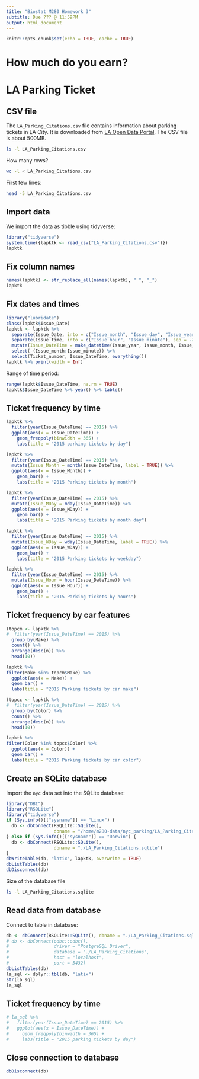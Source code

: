 ```yaml
---
title: "Biostat M280 Homework 3"
subtitle: Due ??? @ 11:59PM
output: html_document
---
```


```r
knitr::opts_chunk$set(echo = TRUE, cache = TRUE)
```

# How much do you earn? 


# LA Parking Ticket

## CSV file

The `LA_Parking_Citations.csv` file contains information about parking tickets in LA City. It is downloaded from [LA Open Data Portal](https://data.lacity.org/A-Well-Run-City/Parking-Citations/wjz9-h9np). The CSV file is about 500MB.
```bash
ls -l LA_Parking_Citations.csv
```

How many rows?
```bash
wc -l < LA_Parking_Citations.csv
```

First few lines:
```bash
head -5 LA_Parking_Citations.csv
```

## Import data

We import the data as tibble using tidyverse:
```r
library("tidyverse")
system.time({lapktk <- read_csv("LA_Parking_Citations.csv")})
lapktk
```

## Fix column names

```r
names(lapktk) <- str_replace_all(names(lapktk), " ", "_")
lapktk
```

## Fix dates and times

```r
library("lubridate")
class(lapktk$Issue_Date)
lapktk <- lapktk %>% 
  separate(Issue_Date, into = c("Issue_month", "Issue_day", "Issue_year"), convert = TRUE) %>%
  separate(Issue_time, into = c("Issue_hour", "Issue_minute"), sep = -2, convert = TRUE) %>%
  mutate(Issue_DateTime = make_datetime(Issue_year, Issue_month, Issue_day, Issue_hour, Issue_minute)) %>%
  select(-(Issue_month:Issue_minute)) %>%
  select(Ticket_number, Issue_DateTime, everything())
lapktk %>% print(width = Inf)
```

Range of time period:
```r
range(lapktk$Issue_DateTime, na.rm = TRUE)
lapktk$Issue_DateTime %>% year() %>% table()
```

## Ticket frequency by time

```r
lapktk %>% 
  filter(year(Issue_DateTime) == 2015) %>%
  ggplot(aes(x = Issue_DateTime)) + 
    geom_freqpoly(binwidth = 365) + 
    labs(title = "2015 parking tickets by day")
```

```r
lapktk %>% 
  filter(year(Issue_DateTime) == 2015) %>%
  mutate(Issue_Month = month(Issue_DateTime, label = TRUE)) %>%  
  ggplot(aes(x = Issue_Month)) + 
    geom_bar() + 
    labs(title = "2015 Parking tickets by month")
```


```r
lapktk %>% 
  filter(year(Issue_DateTime) == 2015) %>%
  mutate(Issue_MDay = mday(Issue_DateTime)) %>%  
  ggplot(aes(x = Issue_MDay)) + 
    geom_bar() + 
    labs(title = "2015 Parking tickets by month day")
```


```r
lapktk %>% 
  filter(year(Issue_DateTime) == 2015) %>%  
  mutate(Issue_WDay = wday(Issue_DateTime, label = TRUE)) %>%  
  ggplot(aes(x = Issue_WDay)) + 
    geom_bar() + 
    labs(title = "2015 Parking tickets by weekday")
```

```r
lapktk %>% 
  filter(year(Issue_DateTime) == 2015) %>%
  mutate(Issue_Hour = hour(Issue_DateTime)) %>%  
  ggplot(aes(x = Issue_Hour)) + 
    geom_bar() + 
    labs(title = "2015 Parking tickets by hours")
```

## Ticket frequency by car features

```r
(topcm <- lapktk %>%
#  filter(year(Issue_DateTime) == 2015) %>%
  group_by(Make) %>%
  count() %>%
  arrange(desc(n)) %>%
  head(10))
```

```r
lapktk %>%
filter(Make %in% topcm$Make) %>%
  ggplot(aes(x = Make)) + 
  geom_bar() + 
  labs(title = "2015 Parking tickets by car make")
```

```r
(topcc <- lapktk %>%
#  filter(year(Issue_DateTime) == 2015) %>%
  group_by(Color) %>%
  count() %>%
  arrange(desc(n)) %>%
  head(10))
```

```r
lapktk %>%
filter(Color %in% topcc$Color) %>%
  ggplot(aes(x = Color)) + 
  geom_bar() + 
  labs(title = "2015 Parking tickets by car color")
```

## Create an SQLite database

Import the `nyc` data set into the SQLite database:
```r
library("DBI")
library("RSQLite")
library("tidyverse")
if (Sys.info()[["sysname"]] == "Linux") {
  db <- dbConnect(RSQLite::SQLite(), 
                  dbname = "/home/m280-data/nyc_parking/LA_Parking_Citations.sqlite")
} else if (Sys.info()[["sysname"]] == "Darwin") {
  db <- dbConnect(RSQLite::SQLite(), 
                  dbname = "./LA_Parking_Citations.sqlite")
}
dbWriteTable(db, "latix", lapktk, overwrite = TRUE)
dbListTables(db)
dbDisconnect(db)
```

Size of the database file
```bash
ls -l LA_Parking_Citations.sqlite
```

## Read data from database

Connect to table in database:
```r
db <- dbConnect(RSQLite::SQLite(), dbname = "./LA_Parking_Citations.sqlite")
# db <- dbConnect(odbc::odbc(), 
#                 driver = "PostgreSQL Driver",
#                 database = "./LA_Parking_Citations",
#                 host = "localhost",
#                 port = 5432)
dbListTables(db)
la_sql <- dplyr::tbl(db, "latix")
str(la_sql)
la_sql
```

## Ticket frequency by time

```r
# la_sql %>% 
#   filter(year(Issue_DateTime) == 2015) %>%
#   ggplot(aes(x = Issue_DateTime)) + 
#     geom_freqpoly(binwidth = 365) + 
#     labs(title = "2015 parking tickets by day")
```



## Close connection to database

```r
dbDisconnect(db)
```

